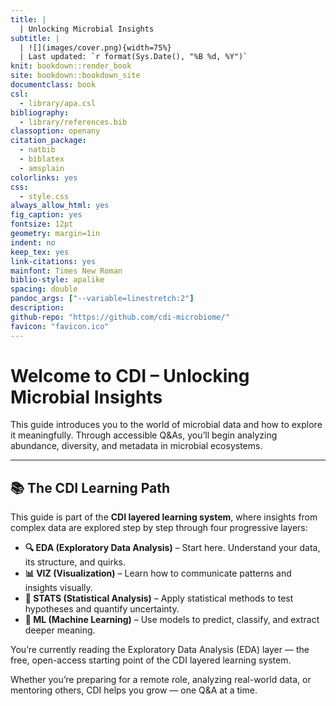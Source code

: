 ```yaml
---
title: |
  | Unlocking Microbial Insights
subtitle: |
  | ![](images/cover.png){width=75%}
  | Last updated: `r format(Sys.Date(), "%B %d, %Y")` 
knit: bookdown::render_book
site: bookdown::bookdown_site
documentclass: book
csl: 
  - library/apa.csl
bibliography:
  - library/references.bib
classoption: openany
citation_package:
  - natbib
  - biblatex
  - amsplain
colorlinks: yes
css: 
  - style.css
always_allow_html: yes
fig_caption: yes
fontsize: 12pt
geometry: margin=1in
indent: no
keep_tex: yes
link-citations: yes
mainfont: Times New Roman
biblio-style: apalike
spacing: double
pandoc_args: ["--variable=linestretch:2"]
description:
github-repo: "https://github.com/cdi-microbiome/"
favicon: "favicon.ico"
---
```


#  {-}

# Welcome to CDI – Unlocking Microbial Insights {-}

This guide introduces you to the world of microbial data and how to explore it meaningfully. Through accessible Q&As, you’ll begin analyzing abundance, diversity, and metadata in microbial ecosystems.

---

## 📚 The CDI Learning Path {-}

This guide is part of the **CDI layered learning system**, where insights from complex data are explored step by step through four progressive layers:

- **🔍 EDA (Exploratory Data Analysis)** – Start here. Understand your data, its structure, and quirks.
- **📊 VIZ (Visualization)** – Learn how to communicate patterns and insights visually.
- **📐 STATS (Statistical Analysis)** – Apply statistical methods to test hypotheses and quantify uncertainty.
- **🤖 ML (Machine Learning)** – Use models to predict, classify, and extract deeper meaning.

You’re currently reading the Exploratory Data Analysis (EDA) layer — the free, open-access starting point of the CDI layered learning system.

Whether you're preparing for a remote role, analyzing real-world data, or mentoring others, CDI helps you grow — one Q&A at a time.
